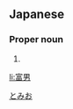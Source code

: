 ==Japanese==
{{ja-kanjitab|富|男}}

===Proper noun===
{{ja-pos|proper|とみお}}

# {{given name|male|lang=ja}}

[[Category:Japanese male given names|とみお]]

[[li:富男]]